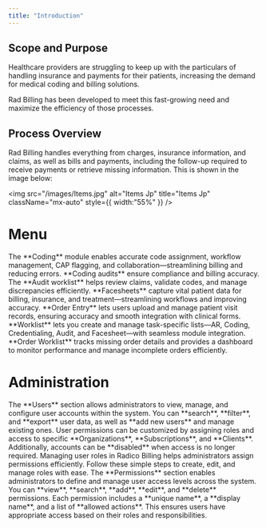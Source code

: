 ```yaml
---
title: "Introduction"
---
```


## **Scope and Purpose**

Healthcare providers are struggling to keep up with the particulars of handling insurance and payments for their patients, increasing the demand for medical coding and billing solutions.

Rad Billing has been developed to meet this fast-growing need and maximize the efficiency of those processes.

## **Process Overview**

Rad Billing handles everything from charges, insurance information, and claims, as well as bills and payments, including the follow-up required to receive payments or retrieve missing information. This is shown in the image below:

<img
  src="/images/Items.jpg"
  alt="Items Jp"
  title="Items Jp"
  className="mx-auto"
  style={{ width:"55%" }}
/>

# Menu

<CardGroup cols={3}>
  <Card title="Coding" icon="code" href="https://radicobilling.mintlify.app/Radico-Billing/Coding">
    The **Coding** module enables accurate code assignment, workflow management, CAP flagging, and collaboration—streamlining billing and reducing errors.
  </Card>
  <Card title="Coding Audit" icon="display-code" href="https://radicobilling.mintlify.app/Radico-Billing/Coding_Audit">
    **Coding audits** ensure compliance and billing accuracy. The **Audit worklist** helps review claims, validate codes, and manage discrepancies efficiently.
  </Card>
  <Card title="Facesheet" icon="sheet-plastic" href="https://radicobilling.mintlify.app/Radico-Billing/Facesheet">
    **Facesheets** capture vital patient data for billing, insurance, and treatment—streamlining workflows and improving accuracy.
  </Card>
  <Card title="Order Entry" icon="rectangle-list" href="https://radicobilling.mintlify.app/Radico-Billing/Order_Entry">
    **Order Entry** lets users upload and manage patient visit records, ensuring accuracy and smooth integration with clinical forms.
  </Card>
  <Card title="Worklist" icon="list" href="https://radicobilling.mintlify.app/Radico-Billing/Worklist">
    **Worklist** lets you create and manage task-specific lists—AR, Coding, Credentialing, Audit, and Facesheet—with seamless module integration.
  </Card>
  <Card title="Order Worklist" icon="list-radio" href="https://radicobilling.mintlify.app/Radico-Billing/Orders_Worklist">
    **Order Worklist** tracks missing order details and provides a dashboard to monitor performance and manage incomplete orders efficiently.
  </Card>
</CardGroup>

# Administration

<CardGroup cols={2}>
  <Card title="User" icon="circle-user" href="https://radicobilling.mintlify.app/Radico-Billing/Users">
    The **Users** section allows administrators to view, manage, and configure user accounts within the system. You can **search**, **filter**, and **export** user data, as well as **add new users** and manage existing ones. User permissions can be customized by assigning roles and access to specific **Organizations**, **Subscriptions**, and **Clients**. Additionally, accounts can be **disabled** when access is no longer required.
  </Card>
  <Card title="Role" icon="user-check" href="https://radicobilling.mintlify.app/Radico-Billing/Role">
    Managing user roles in Radico Billing helps administrators assign permissions efficiently. Follow these simple steps to create, edit, and manage roles with ease.
  </Card>
  <Card title="Permission" icon="shield-check" href="https://radicobilling.mintlify.app/Radico-Billing/Permissions">
    The **Permissions** section enables administrators to define and manage user access levels across the system. You can **view**, **search**, **add**, **edit**, and **delete** permissions. Each permission includes a **unique name**, a **display name**, and a list of **allowed actions**. This ensures users have appropriate access based on their roles and responsibilities.
  </Card>
</CardGroup>